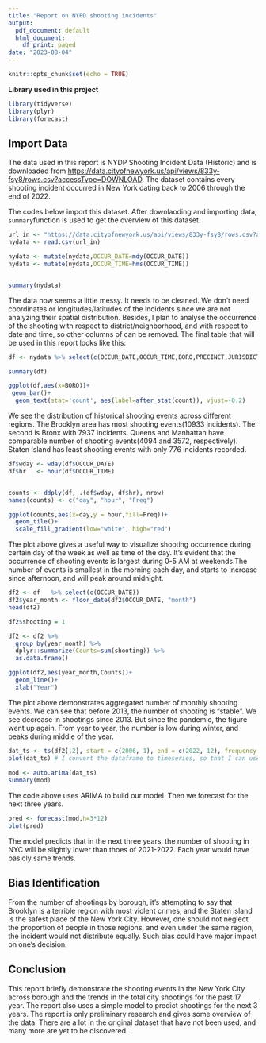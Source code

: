 ---
title: "Report on NYPD shooting incidents"
output:
  pdf_document: default
  html_document:
    df_print: paged
date: "2023-08-04"
---

```{r setup, include=FALSE}
knitr::opts_chunk$set(echo = TRUE)
```

**Library used in this project**

```{r}
library(tidyverse)
library(plyr)
library(forecast)
```

## Import Data

The data used in this report is NYDP Shooting Incident Data (Historic) and is downloaded from <https://data.cityofnewyork.us/api/views/833y-fsy8/rows.csv?accessType=DOWNLOAD>. The dataset contains every shooting incident occurred in New York dating back to 2006 through the end of 2022.

The codes below import this dataset. After downlaoding and importing data, `summary`function is used to get the overview of this dataset.

```{r}
url_in <- "https://data.cityofnewyork.us/api/views/833y-fsy8/rows.csv?accessType=DOWNLOAD"
nydata <- read.csv(url_in)

nydata <- mutate(nydata,OCCUR_DATE=mdy(OCCUR_DATE))
nydata <- mutate(nydata,OCCUR_TIME=hms(OCCUR_TIME))


summary(nydata)
```

The data now seems a little messy. It needs to be cleaned. We don't need coordinates or longitudes/latitudes of the incidents since we are not analyzing their spatial distribution. Besides, I plan to analyse the occurrence of the shooting with respect to district/neighborhood, and with respect to date and time, so other columns of can be removed. The final table that will be used in this report looks like this:

```{r}
df <- nydata %>% select(c(OCCUR_DATE,OCCUR_TIME,BORO,PRECINCT,JURISDICTION_CODE,STATISTICAL_MURDER_FLAG))

summary(df)
```

```{r}
ggplot(df,aes(x=BORO))+
 geom_bar()+
  geom_text(stat='count', aes(label=after_stat(count)), vjust=-0.2)
```

We see the distribution of historical shooting events across different regions. The Brooklyn area has most shooting events(10933 incidents). The second is Bronx with 7937 incidents. Queens and Manhattan have comparable number of shooting events(4094 and 3572, respectively). Staten Island has least shooting events with only 776 incidents recorded.

```{r}
df$wday <- wday(df$OCCUR_DATE)
df$hr   <- hour(df$OCCUR_TIME)


counts <- ddply(df, .(df$wday, df$hr), nrow)
names(counts) <- c("day", "hour", "Freq")

ggplot(counts,aes(x=day,y = hour,fill=Freq))+
  geom_tile()+
  scale_fill_gradient(low="white", high="red")
```

The plot above gives a useful way to visualize shooting occurrence during certain day of the week as well as time of the day. It's evident that the occurrence of shooting events is largest during 0-5 AM at weekends.The number of events is smallest in the morning each day, and starts to increase since afternoon, and will peak around midnight.

```{r}
df2 <- df   %>% select(c(OCCUR_DATE))                             
df2$year_month <- floor_date(df2$OCCUR_DATE, "month")
head(df2)

df2$shooting = 1

df2 <- df2 %>% 
  group_by(year_month) %>%
  dplyr::summarize(Counts=sum(shooting)) %>%
  as.data.frame()

ggplot(df2,aes(year_month,Counts))+
  geom_line()+
  xlab("Year")
```

The plot above demonstrates aggregated number of monthly shooting events. We can see that before 2013, the number of shooting is "stable". We see decrease in shootings since 2013. But since the pandemic, the figure went up again. From year to year, the number is low during winter, and peaks during middle of the year.

```{r}
dat_ts <- ts(df2[,2], start = c(2006, 1), end = c(2022, 12), frequency = 12)
plot(dat_ts) # I convert the dataframe to timeseries, so that I can use ARIMA model
 
mod <- auto.arima(dat_ts)
summary(mod)
```

The code above uses ARIMA to build our model. Then we forecast for the next three years.

```{r}
pred <- forecast(mod,h=3*12)
plot(pred)
```

The model predicts that in the next three years, the number of shooting in NYC will be slightly lower than thoes of 2021-2022. Each year would have basicly same trends.

## Bias Identification

From the number of shootings by borough, it's attempting to say that Brooklyn is a terrible region with most violent crimes, and the Staten island is the safest place of the New York City. However, one should not neglect the proportion of people in those regions, and even under the same region, the incident would not distribute equally. Such bias could have major impact on one's decision.

## Conclusion

This report briefly demonstrate the shooting events in the New York City across borough and the trends in the total city shootings for the past 17 year. The report also uses a simple model to predict shootings for the next 3 years. The report is only preliminary research and gives some overview of the data. There are a lot in the original dataset that have not been used, and many more are yet to be discovered.
